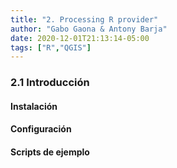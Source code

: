 ```yaml
---
title: "2. Processing R provider"
author: "Gabo Gaona & Antony Barja"
date: 2020-12-01T21:13:14-05:00
tags: ["R","QGIS"]
---
```


### 2.1 Introducción

#### Instalación

#### Configuración

#### Scripts de ejemplo
